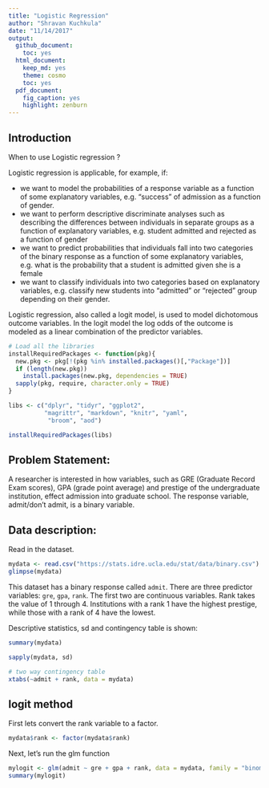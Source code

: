 ```yaml
---
title: "Logistic Regression"
author: "Shravan Kuchkula"
date: "11/14/2017"
output:
  github_document:
    toc: yes
  html_document:
    keep_md: yes
    theme: cosmo
    toc: yes
  pdf_document:
    fig_caption: yes
    highlight: zenburn
---
```


## Introduction

When to use Logistic regression ?

Logistic regression is applicable, for example, if:

  * we want to model the probabilities of a response variable as a function of some explanatory variables, e.g. "success" of admission as a function of gender.
  * we want to perform descriptive discriminate analyses such as describing the differences between individuals in separate groups as a function of explanatory variables, e.g. student admitted and rejected as a function of gender
  * we want to predict probabilities that individuals fall into two categories of the binary response as a function of some explanatory variables, e.g. what is the probability that a student is admitted given she is a female
  * we want to classify individuals into two categories based on explanatory variables, e.g. classify new students into "admitted" or "rejected" group depending on their gender.
  


Logistic regression, also called a logit model, is used to model dichotomous outcome variables. In the logit model the log odds of the outcome is modeled as a linear combination of the predictor variables.

```r
# Load all the libraries
installRequiredPackages <- function(pkg){
  new.pkg <- pkg[!(pkg %in% installed.packages()[,"Package"])]
  if (length(new.pkg))
    install.packages(new.pkg, dependencies = TRUE)
  sapply(pkg, require, character.only = TRUE)
}

libs <- c("dplyr", "tidyr", "ggplot2",
          "magrittr", "markdown", "knitr", "yaml",
           "broom", "aod")

installRequiredPackages(libs)
```

## Problem Statement: 

A researcher is interested in how variables, such as GRE (Graduate Record Exam scores), GPA (grade point average) and prestige of the undergraduate institution, effect admission into graduate school. The response variable, admit/don’t admit, is a binary variable.

## Data description:

Read in the dataset.
```r
mydata <- read.csv("https://stats.idre.ucla.edu/stat/data/binary.csv")
glimpse(mydata)
```

This dataset has a binary response called `admit`. There are three predictor variables: `gre`, `gpa`, `rank`. The first two are continuous variables. Rank takes the value of 1 through 4. Institutions with a rank 1 have the highest prestige, while those with a rank of 4 have the lowest.

Descriptive statistics, sd and contingency table is shown:

```r
summary(mydata)
```

```r
sapply(mydata, sd)
```

```r
# two way contingency table
xtabs(~admit + rank, data = mydata)
```


## logit method

First lets convert the rank variable to a factor.
```r
mydata$rank <- factor(mydata$rank)
```

Next, let's run the glm function
```r
mylogit <- glm(admit ~ gre + gpa + rank, data = mydata, family = "binomial")
summary(mylogit)
```







